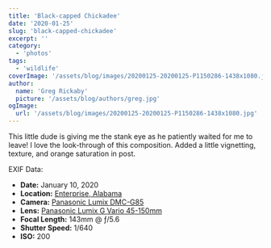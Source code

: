 ```yaml
---
title: 'Black-capped Chickadee'
date: '2020-01-25'
slug: 'black-capped-chickadee'
excerpt: ''
category:
  - 'photos'
tags:
  - 'wildlife'
coverImage: '/assets/blog/images/20200125-20200125-P1150286-1438x1080.jpg'
author:
  name: 'Greg Rickaby'
  picture: '/assets/blog/authors/greg.jpg'
ogImage:
  url: '/assets/blog/images/20200125-20200125-P1150286-1438x1080.jpg'
---
```


This little dude is giving me the stank eye as he patiently waited for me to leave! I love the look-through of this composition. Added a little vignetting, texture, and orange saturation in post.

EXIF Data:

- **Date:** January 10, 2020
- **Location:** [Enterprise, Alabama](https://en.wikipedia.org/wiki/Enterprise,_Alabama)
- **Camera:** [Panasonic Lumix DMC-G85](https://amzn.to/37zCjXB)
- **Lens:** [Panasonic Lumix G Vario 45-150mm](https://amzn.to/3eaK4pq)
- **Focal Length:** 143mm @ ƒ/5.6
- **Shutter Speed:** 1/640
- **ISO:** 200
